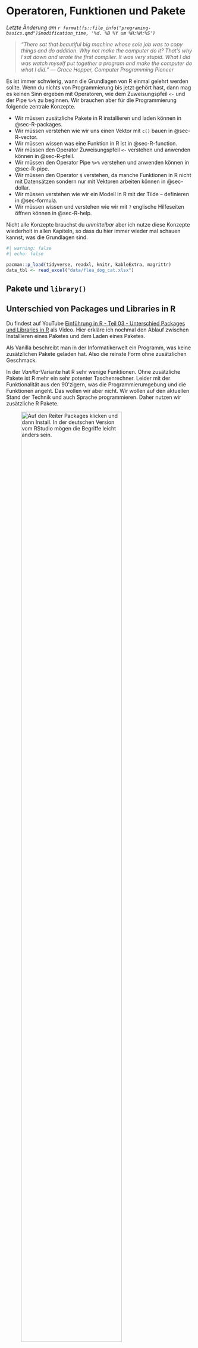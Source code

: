 # Operatoren, Funktionen und Pakete {#sec-basics}

*Letzte Änderung am `r format(fs::file_info("programing-basics.qmd")$modification_time, '%d. %B %Y um %H:%M:%S')`*

> *"There sat that beautiful big machine whose sole job was to copy things and do addition. Why not make the computer do it? That's why I sat down and wrote the first compiler. It was very stupid. What I did was watch myself put together a program and make the computer do what I did." --- Grace Hopper, Computer Programming Pioneer*

Es ist immer schwierig, wann die Grundlagen von R einmal gelehrt werden sollte. Wenn du nichts von Programmierung bis jetzt gehört hast, dann mag es keinen Sinn ergeben mit Operatoren, wie dem Zuweisungspfeil `<-` und der Pipe `%>%` zu beginnen. Wir brauchen aber für die Programmierung folgende zentrale Konzepte.

-   Wir müssen zusätzliche Pakete in R installieren und laden können in @sec-R-packages.
-   Wir müssen verstehen wie wir uns einen Vektor mit `c()` bauen in @sec-R-vector.
-   Wir müssen wissen was eine Funktion in R ist in @sec-R-function.
-   Wir müssen den Operator Zuweisungspfeil `<-` verstehen und anwenden können in @sec-R-pfeil.
-   Wir müssen den Operator Pipe `%>%` verstehen und anwenden können in @sec-R-pipe.
-   Wir müssen den Operator `$` verstehen, da manche Funktionen in R nicht mit Datensätzen sondern nur mit Vektoren arbeiten können in @sec-dollar.
-   Wir müssen verstehen wie wir ein Modell in R mit der Tilde `~` definieren in @sec-formula.
-   Wir müssen wissen und verstehen wie wir mit `?` englische Hilfeseiten öffnen können in @sec-R-help.

Nicht alle Konzepte brauchst du *unmittelbar* aber ich nutze diese Konzepte wiederholt in allen Kapiteln, so dass du hier immer wieder mal schauen kannst, was die Grundlagen sind.

```r
#| warning: false
#| echo: false

pacman::p_load(tidyverse, readxl, knitr, kableExtra, magrittr)
data_tbl <- read_excel("data/flea_dog_cat.xlsx")

```

## Pakete und `library()` {#sec-R-packages}

::: callout-tip
## Unterschied von Packages und Libraries in R

Du findest auf YouTube [Einführung in R - Teil 03 - Unterschied Packages und Libraries in R](https://youtu.be/TWimhd3ZyMM) als Video. Hier erkläre ich nochmal den Ablauf zwischen Installieren eines Paketes und dem Laden eines Paketes.
:::

[Als Vanilla beschreibt man in der Informatikerwelt ein Programm, was keine zusätzlichen Pakete geladen hat. Also die reinste Form ohne zusätzlichen Geschmack.]{.aside}

In der *Vanilla*-Variante hat R sehr wenige Funktionen. Ohne zusätzliche Pakete ist R mehr ein sehr potenter Taschenrechner. Leider mit der Funktionalität aus den 90'zigern, was die Programmierumgebung und die Funktionen angeht. Das wollen wir aber nicht. Wir wollen auf den aktuellen Stand der Technik und auch Sprache programmieren. Daher nutzen wir zusätzliche R Pakete.

![Auf den Reiter *Packages* klicken und dann *Install*. In der deutschen Version vom RStudio mögen die Begriffe leicht anders sein.](images/programing_01.PNG){#fig-pro-01 fig-align="center" width="80%"}

In @fig-pro-01 wird gezeigt wie du ein zusätzliches Paket installieren kannst. Hierbei ist nochmal wichtig den semantischen Unterschied zu wissen. Es gibt das Paket `tidyverse` was wir viel nutzen. Wir installieren *einmalig* Pakete der Funktion `install.packages()` oder eben wie in @fig-pro-01 gezeigt. Wir nutzen die Funktion `library()` um ein Paket in R zu laden. Ja, es müsste anders heisen, tut es aber nicht.

```r
#| eval: false

## Das Paket tidyverse installieren - einmalig
install.packages(tidyverse)

## Das Paket tidyverse laden - jedes Mal
library(tidyverse)
```

Nun muss man sich immer merken, ob das Paket schon installiert ist oder man schreibt relativ viele `library()` untereinander. Das passiert schnell, wenn du viele Pakete laden willst. Dafür erlaubt dir das Paket `pacman` eine Vereinfachung. Die Funktion `p_load()` installiert Pakete, wenn die Pakete nicht installiert sind. Sollten die Pakete installiert sein, so werden die Pakete geladen. Du musst nur einmal `install.packages(pacman)` ausführen um das Paket `pacman` zu installieren.

```r
#| eval: false

pacman::p_load(tidyverse, magrittr, readxl)
```

## Anordnung der Fenster im RStudio

Wie dir sicherlich aufgefallen ist, sind in meinen Videos die einzelnen Kacheln im RStudio anders angeordnet. Der Grund ist einfach. Wir sind die meiste Zeit in dem Skript auf der linken Seite und schicken dann den R Code auf die rechte Seite. Normalerweise sind das Skript und die R Console links untereinander angeordnet. Das finde ich aber disfunktional. In @fig-pro-02 und @fig-pro-03 kannst du nachvollziehen, wie du die Anordnung der Kacheln im R Studio ändern kannst.

![Auf den Reiter *Tools* klicken und dann *Global Options...*. In der deutschen Version vom RStudio mögen die Begriffe leicht anders sein.](images/programing/programing_02.png){#fig-pro-02 fig-align="center" width="40%"}

![Auf den Reiter *Pane Layout* klicken und dann die Kacheln so anordnen wie du sie hier siehst. In der deutschen Version vom RStudio mögen die Begriffe leicht anders sein.](images/programing/programing_03.png){#fig-pro-03 fig-align="center" width="80%"}

::: column-margin
Du kannst vieles in den *Global Options...* anpassen - unter anderem auch das Aussehen (eng. *Appearance*).
:::

## Einen Vektor bauen `c()` {#sec-R-vector}

Wir können mit der Funktion `c()` Zahlen und Wörter zu einem Vektor kombinieren.

```r
c("dog", "dog", "cat", "cat", "fox", "fox")
```

Hier werden die Wörter "dog", "cat" und "fox" miteinader in einen Vektor kombiniert. Wir erinnern uns an das `$` Zeichen, was uns erlaubt eine Variable als Vektor aus einem `tibble()`herauszuziehen.

Wir können auch Zahlen zusammenbauen oder aber ganze Bereiche mit dem `:` definieren. Wir lesen den `:` als "von bis".

```r
c(1, 8, 4, 5)
```

Die Zahlen von `1` bis `5` werden durch den `:` ausgegeben.

```r
c(1:5)
```

## Funktionen {#sec-R-function}

Wir haben schon einige Funktion nebenbei in R kennengelernt. Zum einen `as.factor()` um einen Faktor zu erstellen oder aus dem @sec-R-packages, wo wir die Funktion `install.packages()` nutzen um ein Paket zu installieren oder aber die Funktion `library()` um ein Paket in R zu laden.

Funktionen sehen aus wie Wörter. Haben aber keine Gänsefüßchen und beinhalten auch keine Daten oder Vektoren. Funktionen können mit Daten und Vektoren rechnen und geben das Berechnete dann wieder. Nehmen wir als Beispiel die Funktion `mean()`, die den Mittelwert von einer Reihe Zahlen berechnet.

```r
y <- c(1.2, 3.4, 2.1, 6, 4.3)
mean(y)
```

[Eigentlich müssen in der Programmierung Objekte erst **deklariert** und somit erschaffen werden. Erst dann können Objekte **initalisiert** und somit befüllt bzw. etwas zugewiesen werden.]{.aside}

Wir sehen, dass wir mit der Funktion `c()` die Zahlen $1.2, 3.4, 2.1, 6, 4.3$ zusammenkleben. Danach speichern wir die Zahlen in den Objekt `y` als einen Vektor ab. Wir müssen `y` nicht erst erschaffen, das Erschaffen und Speichern passiert in R in einem Schritt. Wir stecken nun den Vektor `y` in die Funktion `mean()` und erhalten den Mittelwert von $3.4$ der Zahlen wiedergegeben.

Wir können auch eigene Funktionen mit dem Befehl `function(){}` erstellen. Du siehst schon den Unterschied, es sind hier zwei unterschiedlich Klammern. Schauen wir uns die Anwendung einmal im Beispiel an. Im ersten Fall bauen wir uns eine Funktion, die eigentlich nur die Aufgabe hat mehre Zeilen Code zusammenzufassen. Wir müssen die drei `...` Punkte in die Funktion schreiben, da wir der Funktion nichts an Werten übergeben. Wenn wir `my_mean()` ausführen, erhalten wir immer den gleichen Mittelwert wieder.

::: column-margin
Die Funktion `divide_by()` ist ein Alias für `/`. Siehe dazu auch [Aliases in magrittr](https://magrittr.tidyverse.org/reference/aliases.html).
:::

```r
my_mean <- function(...){
   res <- c(1.2, 3.4, 2.1, 6, 4.3) %>% sum() %>% divide_by(5) 
   return(res)
}

my_mean()
```

In dem vorherigen Fall können wir die Funktion `my_mean()` zwar wiederholt nutzen, aber es wäre schon besser, wenn wir einen beliebigen Zahlenvektor `y` in die Funktion stecken könnten und dann den Mittelwert berechnet bekommen. Wir bauen uns also eigentlich die in R schon existierende Funktion `mean()` nach.

```r
my_mean <- function(y){
   res <- sum(y) / length(y)
   return(res)
}

my_mean(y = c(1.2, 3.4, 2.1, 6, 4.3))
```

Wichtig ist, dass jeder Funktionsblock `{}` mit einem `return()` endet in dem das Objekt steht, was von der Finktion zurückgegeben werden soll.

## Zuweisungspfeil `<-` {#sec-R-pfeil}

Mit dem Zuweisungspfeil speichern wir *Dinge* in Objekte. Das heißt wir speichern damit intern in R Datensätze und viele andere Sachen, die wir dan später wieder verwenden wollen. Schauen wir uns das einmal im Beispiel an. Schrieben wir nur den Vektor `c()` mit Hunden und Katzen darin, so erscheint eine Ausgabe in R.

```r
c("dog", "dog", "cat", "cat", "fox", "fox")
```

Schreiben wir den gleichen Vektor und nutzen den Zuweisungspfeil, dann wird der Vektor in dem Objekt `animal` gespeichert. Wenn du `Strg Enter` drückst, dann erstellt das RStudio automatisch den Zuweisungspfeil `<-`.

```r
animal <- c("dog", "dog", "cat", "cat", "fox", "fox")
```

Wie kommen wir jetzt an die Sachen, die in `animal` drin sind? Wir können einfach `animal` in R schreiben und dann wird uns der Inhalt von `animal` ausgegeben.

```r
animal
```

[Der Zuweisungspfeil `<-` ist zentral für die Nutzung von R. Wenn du `Strg Enter` drückst, dann erstellt das RStudio automatisch den Zuweisungspfeil `<-`.]{.aside}

Wir nutzen den Zuweisungspfeil `<-` ist zentral für die Nutzung von R. Wir brauchen den Zuweisungspfeil `<-` um Objekte in R zu erschaffen und Ergebnisse intern abzuspeichern. Zusammen mit Funktionen nutzen wir nur noch die Pipe `%>%` öfter.

## Pipe `%>%` {#sec-R-pipe}

::: callout-tip
## Pipes in R

Du findest auf YouTube [Einführung in R - Teil 11 - Pipes in R](https://youtu.be/6u4RR26eqNw) als Video. Hier erkläre ich den Zusammenhang nochmal in einem Video.
:::

Im Weiteren nutzen wir den Pipe Operator dargestellt als `%>%`. Du kannst dir den Pipe Operator als eine Art Röhre vorstellen in dem die Daten verändert werden und dann an die nächste Funktion weitergeleitet werden. Im folgenden siehst du viele Funktionen, die aneinander über Objekte miteinander verbunden werden. Im @sec-dplyr erfährst du mehr über die Funktionen `select()`und `filter()`.

```r
data_tbl <- read_excel("data/flea_dog_cat.xlsx") # <1>
animal_1_tbl <- select(data_tbl, animal, jump_length) # <2>
animal_2_tbl <- filter(animal_1_tbl, jump_length >= 4) # <3>
sort(animal_2_tbl$jump_length) # <4>


data_tbl %>% # <5>
  select(animal, jump_length) %>% # 
  filter(jump_length >= 4) %>% #
  pull(jump_length) %>% # <6>
  sort # 

```

1.  Lade den Datensatz `flea_dog_cat.xlsx`
2.  Wähle die entsprechenden Spalten `animal` und `jump_length`
3.  Filtere alle Beobachtungen mit einer Sprunglänge größer/gleich 4
4.  Sortiere die Sprunglänge nach große der Werte
5.  Pipe den Datensatz in die folgenden Funktionen
6.  Extrahiere die Spalte `jump_length` als Vektor

Im unteren Beispiel siehst du die Nutzung des Pipe Operators `%>%`. Das Ergebnis ist das gleiche, aber der Code ist einfacher zu lesen. Wir nehmen den Datensatz `data_tbl` leiten den Datensatz in den Funktion `select()` und wählen die Spalten `animal` sowie `jump_length`. Dann filtern wir noch nach `jump_length`größer als 4 cm. Dann ziehen wir uns mit der Funktion `pull()` die Spalte `jump_length` aus dem Datensatz. Den Vektor leiten wir dann weiter in die Funktion `sort()` und erhalten die sortierten Sprunglängen zurück.

In @fig-pro-04 und @fig-pro-05 sehen wir, wie wir den Shortcut für das Erstellen des Pipe Operators umdefinieren. Danach können wir einfach den Shortcut nutzen und müssen nicht immer händisch den Pipe Operator eingeben.

![Auf den Reiter *Modify Keyboard Shortcuts* klicken. In der deutschen Version vom RStudio mögen die Begriffe leicht anders sein.](images/programing/programing_04.png){#fig-pro-04 fig-align="center" width="40%"}

![Im Suchfeld *pipe* eingeben und dann in das Feld mit dem Shortcut klicken. Danach `Alt` und `.` klicken. Danach wird der Pipe Operator mit dem Shortcut `Alt .` gesetzt. In der deutschen Version vom RStudio mögen die Begriffe leicht anders sein.](images/programing/programing_05.png){#fig-pro-05 fig-align="center" width="100%"}

Was gibt es noch an Pipes? Wir haben noch den `%$%`-Pipe oder auch Dollar-Pipe genannt. Hier können wir dann die Namen der Spalten weiterleiten.

```r
data_tbl %$%
  cor(jump_length, flea_count)
```

Oder wir nutzen die `%<>%`-Pipe oder Backward-Pipe. Hier können wir uns dann auch den Zuweisungspfeil sparen. Ja, das ist schon eine Freude.

```r
data_tbl %<>%
  mutate(animal = as.factor(animal))

data_tbl %>% head(n = 2)
```

## Spalte extrahieren `$` {#sec-dollar}

Wir nutzen eigentlich die Funktion `pull()` um eine Spalte bzw. Vektor aus einem Datensatz zu extrahieren.

```r
data_tbl %>% 
  pull(animal)
```

Manche Funktionen in R, besonders die älteren Funktionen, benötigen keinen Datensatz sondern meist zwei bis drei Vektoren. Das heißt, wir können nicht einfach einen Datensatz in eine Funktion über `data = data_tbl` stecken sondern müssen der Funktion Vektoren übergeben. Dafür nutzen wir den `$` Operator.

```r
data_tbl$animal

data_tbl$jump_length
```

Wir werden versuchen diese Schreibweise zu vermeiden, aber manchmal ist es sehr nützlich die Möglichkeit zu haben auf diese Weise eine Spalte zu extrahieren.

## Werte extrahieren mit `[]` oder `pluck()`

Wenn wir aus einem Vektor oder eine Matrix Werste extrahieren wollen, dann können wir dazu die eckigen Klammern `[]` nutzen. Im Folgenden wollen wir uns einmal den vierten Wert des Vektors `animal` wiedergeben lassen. Wie immer geht auch eine Kombination aus Zahlen, wie `c(1, 4, 6)` oder aber gleich eine ganze Sequenz mit `1:4`.

```r
animal[4] # <1>
```

1.  Gibt den vierten Wert in dem Vektor `animal` wieder.

Wir können auf diese Art und Weise auch auf Zeilen und Spalten zugreifen, wenn es unbedingt sein muss. Es ist besser über `select()` Spalten beim Namen zu wählen oder aber direkt über `filter()` Zeilen auszuschließen. Aber manchmal braucht man dann auch die Brechstange. Somit hier einmal die Brechstange des Daten rausziehen.

Zeilen aus einem Datensatz wiedergeben

:   Mit `[1, ]` wählst du die erste Zeile. Du musst aber unbedingt das Komma hinter der Zahl setzen. Wie immer gehen hier auch beliebige andere Zahlen Kombinationen. Du musst die Zahlen nur mit einem `c()` zusammenfassen.

```r
data_tbl[1, ]
```

Spalten aus einem Datensatz wiedergeben lassen

:   Mit `[, 2]` lässt du dir die zweite Spalte aus dem Datensatz wiedergeben. Hier wird es dann leider wild. Nimmst du nur eine Spalte erhälst du einen Vektor. Bei mehr als einer Spalte wiederum einen Datensatz. Deshalb nutze `select()` da kriegst du immer ein `tibble` wieder.

```r
data_tbl[2, ]
```

Das R Paket `purrr` liefert die [Funktion `pluck()`](https://purrr.tidyverse.org/reference/pluck.html), die es dir ermöglicht auch aus komplexeren Datenstrukturen wie Listen zuverlässig den richtigen Wert zu finden. Bei Listen wird es sehr schnell wild und `pluck` hilft dir dabei die Übersicht zu behalten.

## Modelle definieren mit `formula` {#sec-formula}

Wir müssen später Modelle in R definieren um zum Beispiel den t Test oder aber eine lineare Regression rechnen zu können. Wir nutzen dazu in R die `formula` Syntax. Das heißt links von der Tilde `~` steht das $y$, also der Spaltenname aus dem Datensatz `data =` den wir nutzen, der das Outcome repräsentiert. Rechts von der Tilde `~` stehen alle $x_1, ..., x_p$, also alle Spalten aus dem Datensatz `data =` den wir nutzen, der die Einflussfaktoren repräsentiert.

In unserem Beispiel mit den Hunde- und Katzenflöhen aus @sec-example-2 wäre das $y$ die Spalte `jump_length` und das $x$ der Faktor `animal`. Wir erstellen mit der Funktion `formula()` das Modell in R. Wir brauchen später die Funktion `formula` nur implizit, aber hier ist es gut, das du einmal siehst, wie so eine Formula in R aussieht.

```r
formula(jump_length ~ animal)
```

Wenn die Formel sehr lang wird bzw. wir die Namen der Spalten aus anderen Funktionen haben, können wir auch die Funktion `reformulate()` nutzen. Wir brauchen die Funktion aber eher im Bereich des maschinellen Lernens. Hier ist die Funktion `reformulate()` aufgeführt, da es inhaltlich passt.

```r
reformulate(termlabels = c("animal", "sex", "site"), # <1>
            response = "jump_length", # <2>
            intercept = TRUE) # <3>
```

1.  Hier steht was auf die rechte Seite der `~` im Modell als Einflussvariablen kommt.
2.  Hier steht was auf der linken Seite der `~` im Modell als Outcome kommt.
3.  Willst du den Intercept mit ins Modell haben `TRUE` oder soll alles durch den Nullpunkt `FALSE`.

Wir schon gesagt, die Funktion ist echt was für fortgeschrittene Programmierung, aber ich habe die Funktion jahrelang teilweise schmerzlich vermisst. Deshalb ist die Funktion dann auch hier.

## Hilfe mit `?` {#sec-R-help}

Das Fragezeichen `?` vor einem Funktionsnamen erlaubt die Hilfeseite zu öffnen. Die Hilfeseiten findest du auch in einem der Reiter im RStudio.

![Neben den Paketen in R findet sich auch der Reiter Help, wo du Hilfe für die einzelnen Funktionen findest.](images/programing/basics-help.png){#fig-basic-01 fig-align="center"}
